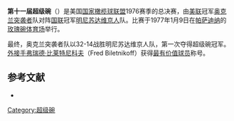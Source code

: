 {{noteTA
|1=zh-cn:超级碗; zh-tw:超級盃; zh-hk:超級碗;
}}
'''第十一届超级碗'''（{{lang|en|Super Bowl XI}}）是美国[[国家橄榄球联盟|国家橄榄球联盟]]1976赛季的总决赛，由[[美国橄榄球联合会|美联]]冠军[[奥克兰突袭者|奥克兰突袭者]]队对阵[[国家橄榄球联合会|国联]]冠军[[明尼苏达维京人|明尼苏达维京人]]队。比赛于1977年1月9日在[[帕萨迪纳_(加利福尼亚州)|帕萨迪纳]]的[[玫瑰碗_(体育场)|玫瑰碗体育场]]举行。

最终，奥克兰突袭者队以32-14战胜明尼苏达维京人队，第一次夺得超级碗冠军。[[外接手|外接手]][[弗瑞德·比莱特尼科夫|弗瑞德·比莱特尼科夫]]（Fred Biletnikoff）获得[[超级碗最有价值球员|最有价值球员]]称号。

== 参考文献 ==
{{ReflistH}}
* {{cite web|url=http://www.nfl.com/superbowl/history/recap/sb{{lc:XI}}|title=Super Bowl XI|publisher=Official NFL web site}}{{Dead link|date=2018年6月 |bot=InternetArchiveBot |fix-attempted=no }}{{en}}
{{ReflistF}}

{{Super Bowl}}

[[Category:超级碗|Category:超级碗]]

{{American Football-stub}}